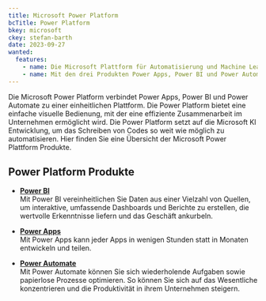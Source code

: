 ```yaml
---
title: Microsoft Power Platform
bcTitle: Power Platform
bkey: microsoft
ckey: stefan-barth
date: 2023-09-27
wanted:
  features:
    - name: Die Microsoft Plattform für Automatisierung und Machine Learning mit KI Funktionen
    - name: Mit den drei Produkten Power Apps, Power BI und Power Automate
---
```




<Intro>

  Die Microsoft Power Platform verbindet Power Apps, Power BI und Power Automate zu einer einheitlichen Plattform. Die Power Platform bietet eine einfache visuelle Bedienung, mit der eine effiziente Zusammenarbeit im Unternehmen ermöglicht wird.
  Die Power Platform setzt auf die Microsoft KI Entwicklung, um das Schreiben von Codes so weit wie möglich zu automatisieren. Hier finden Sie eine Übersicht der Microsoft Power Plattform Produkte.


</Intro>

<TOC />



## Power Platform Produkte

<ArrowList>

- **[Power BI](/hersteller/microsoft/power-platform/power-bi/)**<br />
 Mit Power BI vereinheitlichen Sie Daten aus einer Vielzahl von Quellen, um interaktive, umfassende Dashboards und Berichte zu erstellen, die wertvolle Erkenntnisse liefern und das Geschäft ankurbeln.

- **[Power Apps](/hersteller/microsoft/power-platform/power-apps/)**<br />
 Mit Power Apps kann jeder Apps in wenigen Stunden statt in Monaten entwickeln und teilen.

- **[Power Automate](/hersteller/microsoft/power-platform/power-automate/)**<br />
Mit Power Automate können Sie sich wiederholende Aufgaben sowie papierlose Prozesse optimieren. So können Sie sich auf das Wesentliche konzentrieren und die Produktivität in ihrem Unternehmen steigern.

</ArrowList>
